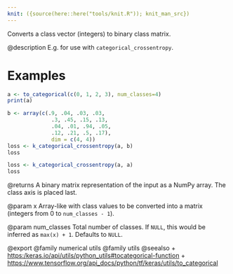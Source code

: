 ```yaml
---
knit: ({source(here::here("tools/knit.R")); knit_man_src})
---
```

Converts a class vector (integers) to binary class matrix.

@description
E.g. for use with `categorical_crossentropy`.

# Examples
```r
a <- to_categorical(c(0, 1, 2, 3), num_classes=4)
print(a)
```

```r
b <- array(c(.9, .04, .03, .03,
              .3, .45, .15, .13,
              .04, .01, .94, .05,
              .12, .21, .5, .17),
              dim = c(4, 4))
loss <- k_categorical_crossentropy(a, b)
loss
```

```r
loss <- k_categorical_crossentropy(a, a)
loss
```

@returns
A binary matrix representation of the input as a NumPy array. The class
axis is placed last.

@param x
Array-like with class values to be converted into a matrix
(integers from 0 to `num_classes - 1`).

@param num_classes
Total number of classes. If `NULL`, this would be inferred
as `max(x) + 1`. Defaults to `NULL`.

@export
@family numerical utils
@family utils
@seealso
+ <https:/keras.io/api/utils/python_utils#tocategorical-function>
+ <https://www.tensorflow.org/api_docs/python/tf/keras/utils/to_categorical>

